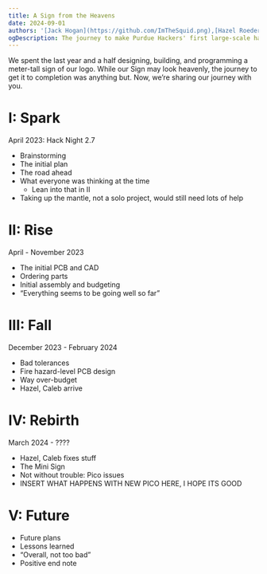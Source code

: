 ```yaml
---
title: A Sign from the Heavens
date: 2024-09-01
authors: '[Jack Hogan](https://github.com/ImTheSquid.png),[Hazel Roeder](https://github.com/fizzyapple12.png),[Matthew Stanciu](https://github.com/MatthewStanciu.png)'
ogDescription: The journey to make Purdue Hackers' first large-scale hardware project.
---
```


We spent the last year and a half designing, building, and programming a meter-tall sign of our logo. While our Sign may look heavenly, the journey to get it to completion was anything but. Now, we’re sharing our journey with you.

# I: Spark

April 2023: Hack Night 2.7

- Brainstorming
- The initial plan
- The road ahead
- What everyone was thinking at the time
  - Lean into that in II
- Taking up the mantle, not a solo project, would still need lots of help

# II: Rise

April - November 2023

- The initial PCB and CAD
- Ordering parts
- Initial assembly and budgeting
- “Everything seems to be going well so far”

# III: Fall

December 2023 - February 2024

- Bad tolerances
- Fire hazard-level PCB design
- Way over-budget
- Hazel, Caleb arrive

# IV: Rebirth

March 2024 - ????

- Hazel, Caleb fixes stuff
- The Mini Sign
- Not without trouble: Pico issues
- INSERT WHAT HAPPENS WITH NEW PICO HERE, I HOPE ITS GOOD

# V: Future

- Future plans
- Lessons learned
- “Overall, not too bad”
- Positive end note
